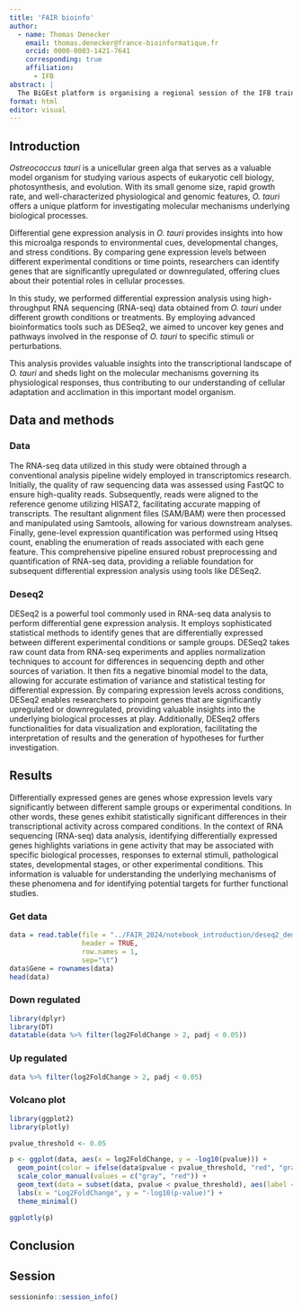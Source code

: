 ```yaml
---
title: 'FAIR bioinfo'
author: 
  - name: Thomas Denecker
    email: thomas.denecker@france-bioinformatique.fr
    orcid: 0000-0003-1421-7641
    corresponding: true
    affiliation:
      - IFB
abstract: |
  The BiGEst platform is organising a regional session of the IFB training course FAIR principles in a bioinformatics project from 9 to 11 April 2024 at the URFIST in Strasbourg, in the Studium, room E.02 in the Entresol.This 3-day course is aimed at bioinformaticians and biostatisticians wishing to acquire theoretical and practical skills on the FAIR principles (Easy to Find, Accessible, Interoperable, Reusable) applied to an analysis and/or development project.
format: html
editor: visual
---
```


## Introduction

*Ostreococcus tauri* is a unicellular green alga that serves as a valuable model organism for studying various aspects of eukaryotic cell biology, photosynthesis, and evolution. With its small genome size, rapid growth rate, and well-characterized physiological and genomic features, *O. tauri* offers a unique platform for investigating molecular mechanisms underlying biological processes.

Differential gene expression analysis in *O. tauri* provides insights into how this microalga responds to environmental cues, developmental changes, and stress conditions. By comparing gene expression levels between different experimental conditions or time points, researchers can identify genes that are significantly upregulated or downregulated, offering clues about their potential roles in cellular processes.

In this study, we performed differential expression analysis using high-throughput RNA sequencing (RNA-seq) data obtained from *O. tauri* under different growth conditions or treatments. By employing advanced bioinformatics tools such as DESeq2, we aimed to uncover key genes and pathways involved in the response of *O. tauri* to specific stimuli or perturbations.

This analysis provides valuable insights into the transcriptional landscape of *O. tauri* and sheds light on the molecular mechanisms governing its physiological responses, thus contributing to our understanding of cellular adaptation and acclimation in this important model organism.

## Data and methods

### Data

The RNA-seq data utilized in this study were obtained through a conventional analysis pipeline widely employed in transcriptomics research. Initially, the quality of raw sequencing data was assessed using FastQC to ensure high-quality reads. Subsequently, reads were aligned to the reference genome utilizing HISAT2, facilitating accurate mapping of transcripts. The resultant alignment files (SAM/BAM) were then processed and manipulated using Samtools, allowing for various downstream analyses. Finally, gene-level expression quantification was performed using Htseq count, enabling the enumeration of reads associated with each gene feature. This comprehensive pipeline ensured robust preprocessing and quantification of RNA-seq data, providing a reliable foundation for subsequent differential expression analysis using tools like DESeq2.

### Deseq2

DESeq2 is a powerful tool commonly used in RNA-seq data analysis to perform differential gene expression analysis. It employs sophisticated statistical methods to identify genes that are differentially expressed between different experimental conditions or sample groups. DESeq2 takes raw count data from RNA-seq experiments and applies normalization techniques to account for differences in sequencing depth and other sources of variation. It then fits a negative binomial model to the data, allowing for accurate estimation of variance and statistical testing for differential expression. By comparing expression levels across conditions, DESeq2 enables researchers to pinpoint genes that are significantly upregulated or downregulated, providing valuable insights into the underlying biological processes at play. Additionally, DESeq2 offers functionalities for data visualization and exploration, facilitating the interpretation of results and the generation of hypotheses for further investigation.

## Results

Differentially expressed genes are genes whose expression levels vary significantly between different sample groups or experimental conditions. In other words, these genes exhibit statistically significant differences in their transcriptional activity across compared conditions. In the context of RNA sequencing (RNA-seq) data analysis, identifying differentially expressed genes highlights variations in gene activity that may be associated with specific biological processes, responses to external stimuli, pathological states, developmental stages, or other experimental conditions. This information is valuable for understanding the underlying mechanisms of these phenomena and for identifying potential targets for further functional studies.

### Get data

```r
data = read.table(file = "../FAIR_2024/notebook_introduction/deseq2_demo.tsv",
                  header = TRUE,
                  row.names = 1,
                  sep="\t")
data$Gene = rownames(data)
head(data)
```


### Down regulated

```r
library(dplyr)
library(DT)
datatable(data %>% filter(log2FoldChange > 2, padj < 0.05))
```

### Up regulated

```r
data %>% filter(log2FoldChange > 2, padj < 0.05)
```

### Volcano plot

```r
library(ggplot2)
library(plotly)

pvalue_threshold <- 0.05

p <- ggplot(data, aes(x = log2FoldChange, y = -log10(pvalue))) +
  geom_point(color = ifelse(data$pvalue < pvalue_threshold, "red", "gray")) +
  scale_color_manual(values = c("gray", "red")) +
  geom_text(data = subset(data, pvalue < pvalue_threshold), aes(label = Gene), vjust = 1) +
  labs(x = "Log2FoldChange", y = "-log10(p-value)") +
  theme_minimal()

ggplotly(p)
```

## Conclusion

## Session

```r
sessioninfo::session_info()
```
